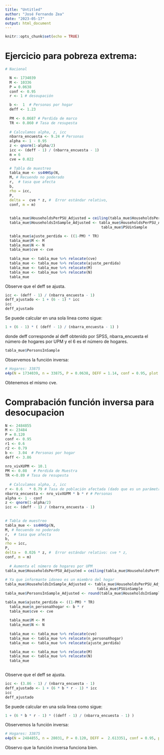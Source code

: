 ---
title: "Untitled"
author: "José Fernando Zea"
date: "2023-05-17"
output: html_document
---

```{r setup, include=FALSE}
knitr::opts_chunk$set(echo = TRUE)
```


# Ejercicio para pobreza extrema:

```{r}

# Nacional  

  N <- 1734039
  M <- 10336
  P = 0.0638
  conf <- 0.95
  r <- 1 # desoupación

  b <-  1  # Personas por hogar
  deff <- 1.23
  
  PM <- 0.0687 # Perdida de marco
  TR <- 0.860 # Tasa de resupesta
  
  # Calculamos alpha, z, icc
  nbarra_encuesta <- 9.24 # Personas
  alpha <- 1 - 0.95
  z <- qnorm(1-alpha/2)
  icc <- (deff - 1) / (nbarra_encuesta - 1) 
  m = 6
  cve = 0.022
    
  # Tabla de muestreo 
  tabla_mue <- ss4HHSp(N,
  M, # Recuendo no poderado
  r,  # tasa que afecta
  b, 
  rho = icc,
  P, 
  delta =  cve * z, #  Error estándar relativo,
  conf, m = m)
  
 
  tabla_mue$HouseholdsPerPSU_Adjusted = ceiling(tabla_mue$HouseholdsPerPSU  /  ((1-PM) * TR))
  tabla_mue$HouseholdsInSample_Adjusted <- tabla_mue$HouseholdsPerPSU_Adjusted *  
                                            tabla_mue$PSUinSample 

  tabla_mue$ajuste_perdida <- ((1-PM) * TR)
  tabla_mue$M <- M
  tabla_mue$N <- N
  tabla_mue$cve <- cve
 
  tabla_mue <- tabla_mue %>% relocate(cve)
  tabla_mue <- tabla_mue %>% relocate(ajuste_perdida)
  tabla_mue <- tabla_mue %>% relocate(M)
  tabla_mue <- tabla_mue %>% relocate(N)
  tabla_mue
```

Observe que el deff se ajusta.


```{r}
icc <- (deff - 1) / (nbarra_encuesta - 1) 
deff_ajustado <- 1 + (6 - 1) * icc
icc
deff_ajustado
```


Se puede calcular en una sola linea como sigue:

```{r}
1 + (6 - 1) * ( (deff - 1) / (nbarra_encuesta - 1) )
```

donde deff corresponde al deff obtenido por SPSS, nbarra_encuesta el número de hogares por UPM y el 6 es el número de hogares.


```{r}
tabla_mue$PersonsInSample
```

Observemos la función inversa:

```{r}
# Hogares: 33875
e4p(N = 1734039, n = 33875, P = 0.0638, DEFF = 1.14, conf = 0.95, plot = FALSE)
```

Obtenemos el mismo cve.





# Comprabación función inversa para desocupacion

```{r}
N <- 2484855 
M <- 23484
P = 0.120
conf <- 0.95
r1 <- 0.6
r2 <- 0.79
b <-  3.04  # Personas por hogar
deff <- 3.86 
  
nro_vivXUPM <- 10.1
PM <- 0.08   # Perdida de Muestra
TR <-0.89 # Tasa de resupesta
  
  # Calculamos alpha, z, icc
r <- 0.6   * 0.79 # Tasa de población afectada (dado que es un parámetro a nivel de persona)
nbarra_encuesta <- nro_vivXUPM * b * r # Personas
alpha <- 1 - conf
z <- qnorm(1-alpha/2)
icc <- (deff - 1) / (nbarra_encuesta - 1) 
  
    
# Tabla de muestreo 
tabla_mue <- ss4HHSp(N,
M, # Recuendo no poderado
r,  # tasa que afecta
b, 
rho = icc,
P, 
delta =  0.026 * z, #  Error estándar relativo: cve * z,
conf, m = m)
  
  # Aumenta el número de hogares por UPM
tabla_mue$HouseholdsPerPSU_Adjusted = ceiling(tabla_mue$HouseholdsPerPSU  /  ((1-PM) * TR))
  
# Ya que informante idoneo es un miembro del hogar
tabla_mue$HouseholdsInSample_Adjusted <- tabla_mue$HouseholdsPerPSU_Adjusted * 
                                          tabla_mue$PSUinSample 
tabla_mue$PersonsInSample_Adjusted <- round(tabla_mue$HouseholdsInSample_Adjusted *  b * r) 

tabla_mue$ajuste_perdida <- ((1-PM) * TR)
  tabla_mue$n_personaXhogar <- b * r
  tabla_mue$cve <- cve
 
  tabla_mue$M <- M
  tabla_mue$N <- N
  
  tabla_mue <- tabla_mue %>% relocate(cve)
  tabla_mue <- tabla_mue %>% relocate(n_personaXhogar)
  tabla_mue <- tabla_mue %>% relocate(ajuste_perdida)

  tabla_mue <- tabla_mue %>% relocate(M)
  tabla_mue <- tabla_mue %>% relocate(N)
  tabla_mue
  
```


Observe que el deff se ajusta.


```{r}
icc <- (3.86 - 1) / (nbarra_encuesta - 1) 
deff_ajustado <- 1 + (6 * b * r - 1) * icc
icc
deff_ajustado
```


Se puede calcular en una sola linea como sigue:

```{r}
1 + (6 * b * r - 1) * ((deff - 1) / (nbarra_encuesta - 1) )
```

Observemos la función inversa:

```{r}
# Hogares: 33875
e4p(N = 2484855, n = 28031, P = 0.120, DEFF =  2.613351, conf = 0.95, plot = FALSE)
```

Observo que la función inversa funciona bien.